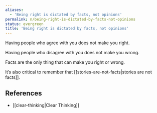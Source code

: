 ```yaml
---
aliases:
  - 'Being right is dictated by facts, not opinions'
permalink: n/being-right-is-dictated-by-facts-not-opinions
status: evergreen
title: 'Being right is dictated by facts, not opinions'
---
```

Having people who agree with you does not make you right.

Having people who disagree with you does not make you wrong.

Facts are the only thing that can make you right or wrong.

It’s also critical to remember that [[stories-are-not-facts|stories are not facts]].

## References

- [[clear-thinking|Clear Thinking]]
